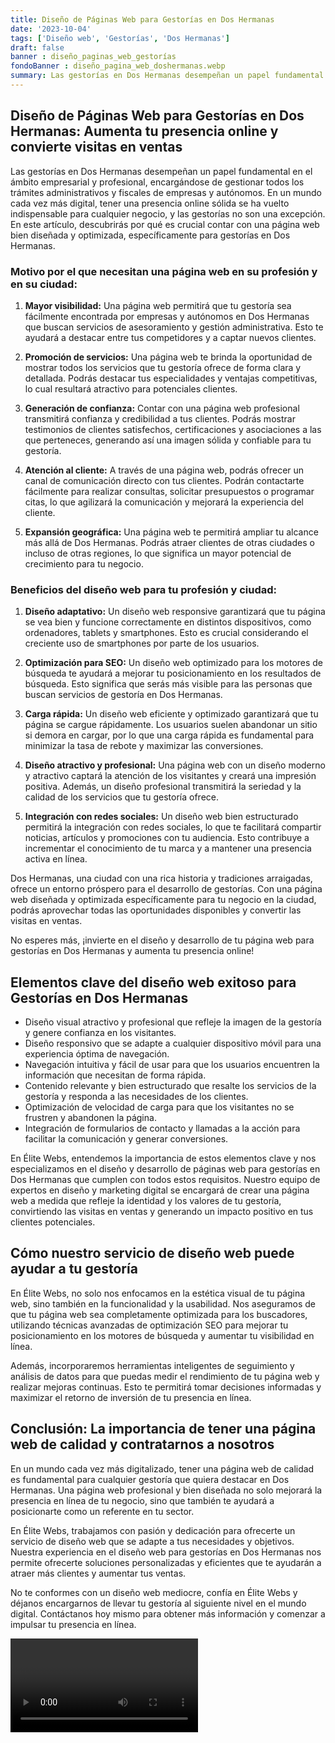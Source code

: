 ```yaml
---
title: Diseño de Páginas Web para Gestorías en Dos Hermanas
date: '2023-10-04'
tags: ['Diseño web', 'Gestorías', 'Dos Hermanas']
draft: false
banner : diseño_paginas_web_gestorías
fondoBanner : diseño_pagina_web_doshermanas.webp
summary: Las gestorías en Dos Hermanas desempeñan un papel fundamental en el ámbito empresarial y profesional, encargándose de gestionar todos los trámites administrativos y fiscales de empresas y autónomos. En un mundo cada vez más digital, tener una presencia online sólida se ha vuelto indispensable para cualquier negocio, y las gestorías no son una excepción. En este artículo, descubrirás por qué es crucial contar con una página web bien diseñada y optimizada, específicamente para gestorías en Dos Hermanas.
---
```


## Diseño de Páginas Web para Gestorías en Dos Hermanas: Aumenta tu presencia online y convierte visitas en ventas

Las gestorías en Dos Hermanas desempeñan un papel fundamental en el ámbito empresarial y profesional, encargándose de gestionar todos los trámites administrativos y fiscales de empresas y autónomos. En un mundo cada vez más digital, tener una presencia online sólida se ha vuelto indispensable para cualquier negocio, y las gestorías no son una excepción. En este artículo, descubrirás por qué es crucial contar con una página web bien diseñada y optimizada, específicamente para gestorías en Dos Hermanas.

### Motivo por el que necesitan una página web en su profesión y en su ciudad:

1. **Mayor visibilidad:** Una página web permitirá que tu gestoría sea fácilmente encontrada por empresas y autónomos en Dos Hermanas que buscan servicios de asesoramiento y gestión administrativa. Esto te ayudará a destacar entre tus competidores y a captar nuevos clientes.

2. **Promoción de servicios:** Una página web te brinda la oportunidad de mostrar todos los servicios que tu gestoría ofrece de forma clara y detallada. Podrás destacar tus especialidades y ventajas competitivas, lo cual resultará atractivo para potenciales clientes.

3. **Generación de confianza:** Contar con una página web profesional transmitirá confianza y credibilidad a tus clientes. Podrás mostrar testimonios de clientes satisfechos, certificaciones y asociaciones a las que perteneces, generando así una imagen sólida y confiable para tu gestoría.

4. **Atención al cliente:** A través de una página web, podrás ofrecer un canal de comunicación directo con tus clientes. Podrán contactarte fácilmente para realizar consultas, solicitar presupuestos o programar citas, lo que agilizará la comunicación y mejorará la experiencia del cliente.

5. **Expansión geográfica:** Una página web te permitirá ampliar tu alcance más allá de Dos Hermanas. Podrás atraer clientes de otras ciudades o incluso de otras regiones, lo que significa un mayor potencial de crecimiento para tu negocio.

### Beneficios del diseño web para tu profesión y ciudad:

1. **Diseño adaptativo:** Un diseño web responsive garantizará que tu página se vea bien y funcione correctamente en distintos dispositivos, como ordenadores, tablets y smartphones. Esto es crucial considerando el creciente uso de smartphones por parte de los usuarios.

2. **Optimización para SEO:** Un diseño web optimizado para los motores de búsqueda te ayudará a mejorar tu posicionamiento en los resultados de búsqueda. Esto significa que serás más visible para las personas que buscan servicios de gestoría en Dos Hermanas.

3. **Carga rápida:** Un diseño web eficiente y optimizado garantizará que tu página se cargue rápidamente. Los usuarios suelen abandonar un sitio si demora en cargar, por lo que una carga rápida es fundamental para minimizar la tasa de rebote y maximizar las conversiones.

4. **Diseño atractivo y profesional:** Una página web con un diseño moderno y atractivo captará la atención de los visitantes y creará una impresión positiva. Además, un diseño profesional transmitirá la seriedad y la calidad de los servicios que tu gestoría ofrece.

5. **Integración con redes sociales:** Un diseño web bien estructurado permitirá la integración con redes sociales, lo que te facilitará compartir noticias, artículos y promociones con tu audiencia. Esto contribuye a incrementar el conocimiento de tu marca y a mantener una presencia activa en línea.

Dos Hermanas, una ciudad con una rica historia y tradiciones arraigadas, ofrece un entorno próspero para el desarrollo de gestorías. Con una página web diseñada y optimizada específicamente para tu negocio en la ciudad, podrás aprovechar todas las oportunidades disponibles y convertir las visitas en ventas.

No esperes más, ¡invierte en el diseño y desarrollo de tu página web para gestorías en Dos Hermanas y aumenta tu presencia online!

<GifSeo />

<Cta />

## Elementos clave del diseño web exitoso para Gestorías en Dos Hermanas

- Diseño visual atractivo y profesional que refleje la imagen de la gestoría y genere confianza en los visitantes.
- Diseño responsivo que se adapte a cualquier dispositivo móvil para una experiencia óptima de navegación.
- Navegación intuitiva y fácil de usar para que los usuarios encuentren la información que necesitan de forma rápida.
- Contenido relevante y bien estructurado que resalte los servicios de la gestoría y responda a las necesidades de los clientes.
- Optimización de velocidad de carga para que los visitantes no se frustren y abandonen la página.
- Integración de formularios de contacto y llamadas a la acción para facilitar la comunicación y generar conversiones.

En Élite Webs, entendemos la importancia de estos elementos clave y nos especializamos en el diseño y desarrollo de páginas web para gestorías en Dos Hermanas que cumplen con todos estos requisitos. Nuestro equipo de expertos en diseño y marketing digital se encargará de crear una página web a medida que refleje la identidad y los valores de tu gestoría, convirtiendo las visitas en ventas y generando un impacto positivo en tus clientes potenciales.

## Cómo nuestro servicio de diseño web puede ayudar a tu gestoría

En Élite Webs, no solo nos enfocamos en la estética visual de tu página web, sino también en la funcionalidad y la usabilidad. Nos aseguramos de que tu página web sea completamente optimizada para los buscadores, utilizando técnicas avanzadas de optimización SEO para mejorar tu posicionamiento en los motores de búsqueda y aumentar tu visibilidad en línea.

Además, incorporaremos herramientas inteligentes de seguimiento y análisis de datos para que puedas medir el rendimiento de tu página web y realizar mejoras continuas. Esto te permitirá tomar decisiones informadas y maximizar el retorno de inversión de tu presencia en línea.

## Conclusión: La importancia de tener una página web de calidad y contratarnos a nosotros

En un mundo cada vez más digitalizado, tener una página web de calidad es fundamental para cualquier gestoría que quiera destacar en Dos Hermanas. Una página web profesional y bien diseñada no solo mejorará la presencia en línea de tu negocio, sino que también te ayudará a posicionarte como un referente en tu sector.

En Élite Webs, trabajamos con pasión y dedicación para ofrecerte un servicio de diseño web que se adapte a tus necesidades y objetivos. Nuestra experiencia en el diseño web para gestorías en Dos Hermanas nos permite ofrecerte soluciones personalizadas y eficientes que te ayudarán a atraer más clientes y aumentar tus ventas.

No te conformes con un diseño web mediocre, confía en Élite Webs y déjanos encargarnos de llevar tu gestoría al siguiente nivel en el mundo digital. Contáctanos hoy mismo para obtener más información y comenzar a impulsar tu presencia en línea.

<Video />

<CtaBot job='Gestorías' city='Dos Hermanas'/>

<Gmaps query='Dos Hermanas+españa+maps' />